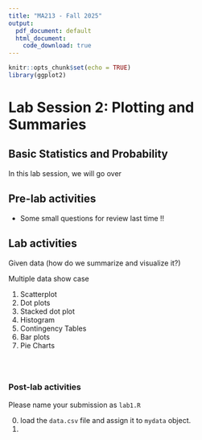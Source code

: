 ```yaml
---
title: "MA213 - Fall 2025"
output:
  pdf_document: default
  html_document:
    code_download: true 
---
```


```r
knitr::opts_chunk$set(echo = TRUE)
library(ggplot2)
```

# **Lab Session 2: Plotting and Summaries** 

## Basic Statistics and Probability

In this lab session, we will go over

## Pre-lab activities

-   Some small questions for review last time !!

## Lab activities

Given data (how do we summarize and visualize it?)

Multiple data show case

1.  Scatterplot
2.  Dot plots
3.  Stacked dot plot
4.  Histogram
5.  Contingency Tables
6.  Bar plots
7.  Pie Charts

```r


```

```r



```

```r



```

### Post-lab activities

Please name your submission as `lab1.R`

0.  load the `data.csv` file and assign it to `mydata` object.
1.  

### 
